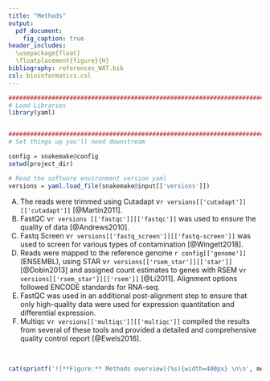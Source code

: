 ```yaml
---
title: "Methods"
output:
  pdf_document:
    fig_caption: true
header_includes:
  \usepackage{float}
  \floatplacement{figure}{H}
bibliography: references_WAT.bib
csl: bioinformatics.csl
---
```

  
<!--- Allow the page to be wider --->
<style>
  body .main-container {
    max-width: 1200px;
  }
</style>
  
```r
################################################################################
# Load Libraries
library(yaml)


################################################################################
# Set things up you'll need downstream

config = snakemake@config
setwd(project_dir)

# Read the software environment version yaml
versions = yaml.load_file(snakemake@input[['versions']])
```


<!---
Methods
--->

A) The reads were trimmed using Cutadapt v`r versions[['cutadapt']][['cutadapt']]` [@Martin2011].
B) FastQC v`r versions [['fastqc']][['fastqc']]` was used to ensure the quality of data [@Andrews2010].
C) Fastq Screen v`r versions[['fastq_screen']][['fastq-screen']]` was used to screen for various types of contamination [@Wingett2018].
D) Reads were mapped to the reference genome `r config[['genome']]` (ENSEMBL), using STAR v`r versions[['rsem_star']][['star']]` [@Dobin2013] and assigned count estimates to genes with RSEM v`r versions[['rsem_star']][['rsem']]` [@Li2011]. Alignment options followed ENCODE standards for RNA-seq.
E) FastQC was used in an additional post-alignment step to ensure that only high-quality data were used for expression quantitation and differential expression.
F) Multiqc v`r versions[['multiqc']][['multiqc']]` compiled the results from several of these tools and provided a detailed and comprehensive quality control report [@Ewels2016]. 

\  
\  

```r
cat(sprintf('![**Figure:** Methods overview](%s){width=400px} \n\n', methods_fig))
```

\  
\  